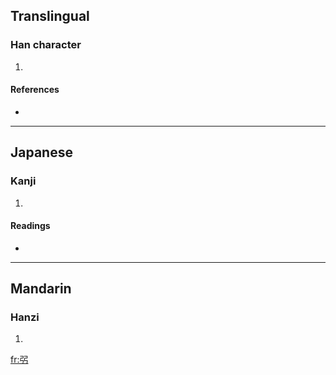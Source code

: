 ==Translingual==

===Han character===
{{Han char|rn=57|rad=弓|as=03|sn=6|four=|canj=弓弓 (NN), XX弓弓 (XXNN)}}

# {{defn|Han|sort=弓03}}

====References====
* {{Han ref|kx=0357.070|dkj=09725|dj=0673.150|hdz=20991.120|uh=5F1C|ud=24348}}

----

==Japanese==

===Kanji===
{{ja-kanji|grade=|rs=弓03}}

# {{defn|Japanese|sort=弓03}}

====Readings====
* {{ja-readings|on=[[きょう]] (kyō), [[ごう]] (gō), [[き]] (ki)|kun=[[つよい]] (tsuyoi), [[つよいゆみ]] (tsuyoiyumi)}}

----

==Mandarin==

===Hanzi===
{{cmn-hanzi|pin=[[jiàng]] ([[jiang4]]), [[qiáng]] ([[qiang2]])|wg=chiang<sup>4</sup>, ch'iang<sup>2</sup>}}

# {{defn|Mandarin|sort=弓03}}

[[fr:弜]]